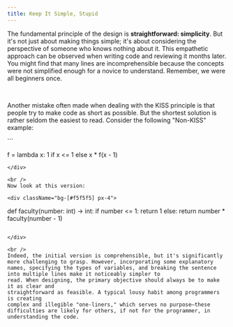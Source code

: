 ```yaml
---
title: Keep It Simple, Stupid
---
```


The fundamental principle of the design is <b>straightforward: simplicity</b>. But it's not just about making things simple; it's about considering the perspective of someone who knows nothing about it. This empathetic approach can be observed when writing code and reviewing it months later. You might find that many lines are incomprehensible because the concepts were not simplified enough for a novice to understand. Remember, we were all beginners once.

<br />

Another mistake often made when dealing with the KISS principle is that people try to
make code as short as possible. But the shortest solution is rather seldom the easiest to read. Consider the following "Non-KISS" example:

<div className="bg-[#f5f5f5] px-4">
```

f = lambda x: 1 if x <= 1 else x \* f(x - 1)

```
</div>

<br />
Now look at this version:

<div className="bg-[#f5f5f5] px-4">

```

def faculty(number: int) -> int:
    if number <= 1:
        return 1
    else:
return number \* faculty(number - 1)

```

</div>

<br />
Indeed, the initial version is comprehensible, but it's significantly more challenging to grasp. However, incorporating some explanatory names, specifying the types of variables, and breaking the sentence into multiple lines make it noticeably simpler to
read. When designing, the primary objective should always be to make it as clear and
straightforward as feasible. A typical lousy habit among programmers is creating
complex and illegible "one-liners," which serves no purpose—these difficulties are likely for others, if not for the programmer, in understanding the code.
```
